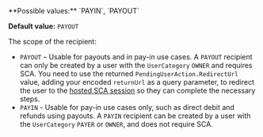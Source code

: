 <ParamField body="RecipientScope" type="string">
**Possible values:** `PAYIN`, `PAYOUT`

**Default value:** `PAYOUT`

The scope of the recipient: 
- `PAYOUT` – Usable for payouts and in pay-in use cases. A `PAYOUT` recipient can only be created by a user with the `UserCategory` `OWNER` and requires SCA. You need to use the returned `PendingUserAction.RedirectUrl` value, adding your encoded `returnUrl` as a query parameter, to redirect the user to the [hosted SCA session](/guides/sca/session) so they can complete the necessary steps.
- `PAYIN` - Usable for pay-in use cases only, such as direct debit and refunds using payouts. A `PAYIN` recipient can be created by a user with the `UserCategory` `PAYER` or `OWNER`, and does not require SCA.
</ParamField>